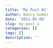 ```yaml
---
title: 'My Post #1'
author: Nancy Gomez
date: '2021-05-09'
slug: my-post-1
categories: []
tags: []
description: ''
---
```

